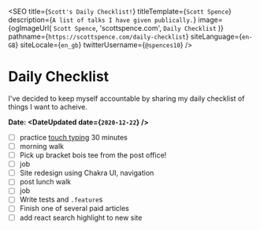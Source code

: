 
<SEO
  title={`Scott's Daily Checklist!`}
  titleTemplate={`Scott Spence`}
  description={`A list of talks I have given publically.`}
  image={ogImageUrl(
    `Scott Spence`,
    'scottspence.com',
    `Daily Checklist`
  )}
  pathname={`https://scottspence.com/daily-checklist`}
  siteLanguage={`en-GB`}
  siteLocale={`en_gb`}
  twitterUsername={`@spences10`}
/>

# Daily Checklist

I've decided to keep myself accountable by sharing my daily checklist
of things I want to acheive.

**Date: <DateUpdated date={`2020-12-22`} />**

- [ ] practice [touch typing] 30 minutes
- [ ] morning walk
- [ ] Pick up bracket bois tee from the post office!
- [ ] job
- [ ] Site redesign using Chakra UI, navigation
- [ ] post lunch walk
- [ ] job
- [ ] Write tests and `.feature`s
- [ ] Finish one of several paid articles
- [ ] add react search highlight to new site

<PopularPosts />

<!-- Links -->

[cheat sheets]: https://cheatsheets.xyz
[touch typing]: https://www.typingclub.com/
